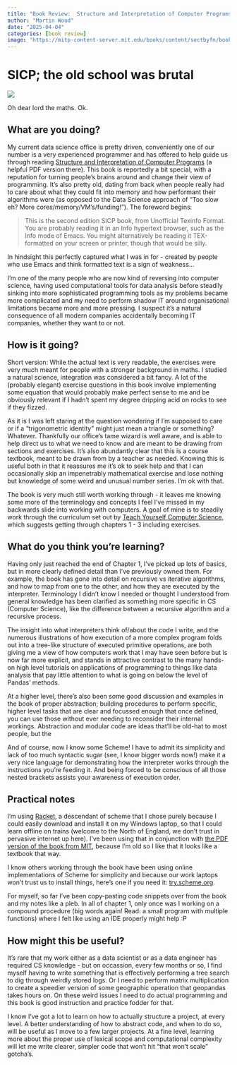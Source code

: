 ```yaml
---
title: "Book Review:  Structure and Interpretation of Computer Programs"
author: "Martin Wood"
date: "2025-04-04"
categories: [book review]
image: "https://mitp-content-server.mit.edu/books/content/sectbyfn/books_pres_0/6515/sicp.zip/graphics/main-banner.gif"
---
```


# SICP; the old school was brutal

![](https://mitp-content-server.mit.edu/books/content/sectbyfn/books_pres_0/6515/sicp.zip/graphics/main-banner.gif)

Oh dear lord the maths.
Ok.

## What are you doing?

My current data science office is pretty driven, conveniently one of our number is a very experienced programmer and has offered to help
guide us through reading [Structure and Interpretation of Computer Programs](https://web.mit.edu/6.001/6.037/sicp.pdf) (a helpful PDF 
version there).
This book is reportedly a bit special, with a reputation for turning people's brains around and change their view of programming.
It's also pretty old, dating from back when people really had to care about what they could fit into memory and how performant their
algorithms were (as opposed to the Data Science approach of "Too slow eh? More cores/memory/VM's/funding!").
The foreword begins:

> This is the second edition SICP book, from Unofficial Texinfo Format.
You are probably reading it in an Info hypertext browser, such as the Info mode of Emacs. You might alternatively be reading it
TEX-formatted on your screen or printer, though that would be silly.

In hindsight this perfectly captured what I was in for - created by people who use Emacs and think formatted text is a sign of weakness...

I'm one of the many people who are now kind of reversing into computer science, having used computational tools for data analysis before
steadily sinking into more sophisticated programming tools as my problems became more complicated and my need to perform shadow IT around
organisational limitations became more and more pressing.  I suspect it's a natural consequence of all modern companies accidentally becoming
IT companies, whether they want to or not.

## How is it going?

Short version:  While the actual text is very readable, the exercises were very much meant for people with a stronger background in maths.
I studied a natural science, integration was considered a bit fancy.  A lot of the (probably elegant) exercise questions in this book
involve implementing some equation that would probably make perfect sense to me and be obviously relevant if I hadn't spent my degree
dripping acid on rocks to see if they fizzed.

As it is I was left staring at the question wondering if I'm supposed to care or if a "trigonometric identity" might just mean a triangle
or something?  Whatever.  Thankfully our office's tame wizard is well aware, and is able to help direct us to what we need to know and are
meant to be drawing from sections and exercises.  It's also abundantly clear that this is a course textbook, meant to be drawn from by
a teacher as needed.  Knowing this is useful both in that it reassures me it's ok to seek help and that I can occasionally skip an
impenetrably mathematical exercise and lose nothing but knowledge of some weird and unusual number series.  I'm ok with that.

The book is very much still worth working through - it leaves me knowing some more of the terminology and concepts I feel I've missed
in my backwards slide into working with computers.
A goal of mine is to steadily work through the curriculum set out by [Teach Yourself Computer Science](https://teachyourselfcs.com/), which
suggests getting through chapters 1 - 3 including exercises.

## What do you think you're learning?

Having only just reached the end of Chapter 1, I've picked up lots of basics, but in more clearly defined detail than I've previously owned
them.  For example, the book has gone into detail on recursive vs iterative algorithms, and how to map from one to the other,
and how they are executed by the interpreter.
Terminology I didn't know I needed or thought I understood from general knowledge has been clarified as something more specific in CS (Computer Science),
like the difference between a recursive algorithm and a recursive process.

The insight into what interpreters think of/about the code I write, and the numerous illustrations of how execution of a more complex
program folds out into a tree-like structure of executed primitive operations, are both giving me a view of how computers work that I may
have seen before but is now far more explicit, and stands in attractive contrast to the many hands-on high level tutorials on applications
of programming to things like data analysis that pay little attention to what is going on below the level of Pandas' methods.

At a higher level, there's also been some good discussion and examples in the book of proper abstraction; building procedures to perform
specific, higher level tasks that are clear and focussed enough that once defined, you can use those without ever needing to reconsider
their internal workings.  Abstraction and modular code are ideas that'll be old-hat to most people, but the

And of course, now I know some Scheme!  I have to admit its simplicity and lack of too much syntactic sugar (see, I know bigger words now!)
make it a very nice language for demonstrating how the interpreter works through the instructions you're feeding it. And being forced
to be conscious of all those nested brackets assists your awareness of execution order.

## Practical notes

I'm using [Racket](https://racket-lang.org/), a descendant of scheme that I chose purely because I could easily download and install it on
my Windows laptop, so that I could learn offline on trains (welcome to the North of England, we don't trust in pervasive internet up here).
I've been using that in conjunction with [the PDF version of the book from MIT](https://web.mit.edu/6.001/6.037/sicp.pdf), because I'm old
so I like that it looks like a textbook that way.

I know others working through the book have been using online implementations of Scheme for simplicity and because our work laptops won't
trust us to install things, here's one if you need it:  [try.scheme.org](https://try.scheme.org/).

For myself, so far I've been copy-pasting code snippets over from the book and my notes like a pleb.  In all of chapter 1, only once was I working on
a compound procedure (big words again!  Read: a small program with multiple functions) where I felt like using an IDE properly might help :P

## How might this be useful?

It's rare that my work either as a data scientist or as a data engineer has required CS knowledge - but on occassion, every
few months or so, I find myself having to write something that is effectively performing a tree search to dig through weirdly stored logs.
Or I need to perform matrix multiplication to create a speedier version of some geographic operation that geopandas takes hours on.
On these weird issues I need to do actual programming and this book is good instruction and practice fodder for that.

I know I've got a lot to learn on how to actually structure a project, at every level.  A better understanding of how to abstract code, and
when to do so, will be useful as I move to a few larger projects.  At a fine level, learning more about the proper use of lexical scope
and computational complexity will let me write clearer, simpler code that won't hit "that won't scale" gotcha's.